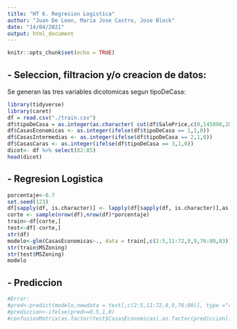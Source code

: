 ```yaml
---
title: "HT 6. Regresion Logistica"
author: "Juan De Leon, Maria Jose Castro, Jose Block"
date: "14/04/2021"
output: html_document
---
```


```r
knitr::opts_chunk$set(echo = TRUE)
```

## - Seleccion, filtracion y/o creacion de datos:

Se generan las tres variables dicotomicas segun tipoDeCasa:
```r
library(tidyverse)
library(caret)
df = read.csv("./train.csv")
df$tipoDeCasa = as.integer(as.character( cut(df$SalePrice,c(0,145000,205000,410000), labels = c(1, 2, 3))))
df$CasasEconomicas <- as.integer(ifelse(df$tipoDeCasa == 1,1,0)) 
df$CasasIntermedias <- as.integer(ifelse(df$tipoDeCasa == 2,1,0))
df$CasasCaras <- as.integer(ifelse(df$tipoDeCasa == 3,1,0))
dicot<- df %>% select(82:85)
head(dicot)
```
## - Regresion Logistica
```r
porcentaje<-0.7
set.seed(123)
df[sapply(df, is.character)] <- lapply(df[sapply(df, is.character)],as.factor)
corte <- sample(nrow(df),nrow(df)*porcentaje)
train<-df[corte,]
test<-df[-corte,]
str(df)
modelo<-glm(CasasEconomicas~., data = train[,c(2:5,11:72,8,9,76:80,83)],family = binomial(), maxit=100)
str(train$MSZoning)
str(test$MSZoning)
modelo
```
## - Prediccion
```r
#Error:
#pred<-predict(modelo,newdata = test[,c(2:5,11:72,8,9,76:80)], type ="response")
#prediccion<-ifelse(pred>=0.5,1,0)
#confusionMatrix(as.factor(test$CasasEconomicas),as.factor(prediccion))
```

